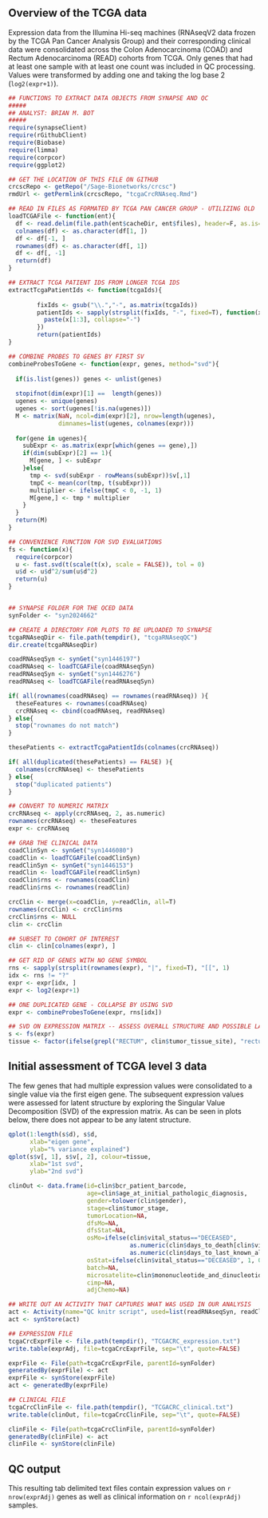 ## Overview of the TCGA data

Expression data from the Illumina Hi-seq machines (RNAseqV2 data frozen by the TCGA Pan Cancer Analysis Group) and their corresponding clinical data were consolidated across the Colon Adenocarcinoma (COAD) and Rectum Adenocarcinoma (READ) cohorts from TCGA. Only genes that had at least one sample with at least one count was included in QC processing. Values were transformed by adding one and taking the log base 2 (`log2(expr+1)`).
```r
## FUNCTIONS TO EXTRACT DATA OBJECTS FROM SYNAPSE AND QC
#####
## ANALYST: BRIAN M. BOT
#####
require(synapseClient)
require(rGithubClient)
require(Biobase)
require(limma)
require(corpcor)
require(ggplot2)

## GET THE LOCATION OF THIS FILE ON GITHUB
crcscRepo <- getRepo("/Sage-Bionetworks/crcsc")
rmdUrl <- getPermlink(crcscRepo, "tcgaCrcRNAseq.Rmd")

## READ IN FILES AS FORMATED BY TCGA PAN CANCER GROUP - UTILIZING OLD 'DATA' OBJECTS INSTEAD OF FILES
loadTCGAFile <- function(ent){
  df <- read.delim(file.path(ent$cacheDir, ent$files), header=F, as.is=T)
  colnames(df) <- as.character(df[1, ])
  df <- df[-1, ]
  rownames(df) <- as.character(df[, 1])
  df <- df[, -1]
  return(df)
}

## EXTRACT TCGA PATIENT IDS FROM LONGER TCGA IDS
extractTcgaPatientIds <- function(tcgaIds){
        
        fixIds <- gsub("\\.","-", as.matrix(tcgaIds))
        patientIds <- sapply(strsplit(fixIds, "-", fixed=T), function(x){
          paste(x[1:3], collapse="-")
        })
        return(patientIds)
}

## COMBINE PROBES TO GENES BY FIRST SV
combineProbesToGene <- function(expr, genes, method="svd"){
  
  if(is.list(genes)) genes <- unlist(genes)
  
  stopifnot(dim(expr)[1] ==  length(genes))
  ugenes <- unique(genes)
  ugenes <- sort(ugenes[!is.na(ugenes)])
  M <- matrix(NaN, ncol=dim(expr)[2], nrow=length(ugenes),
              dimnames=list(ugenes, colnames(expr)))
  
  for(gene in ugenes){
    subExpr <- as.matrix(expr[which(genes == gene),])
    if(dim(subExpr)[2] == 1){
      M[gene, ] <- subExpr
    }else{
      tmp <- svd(subExpr - rowMeans(subExpr))$v[,1]
      tmpC <- mean(cor(tmp, t(subExpr)))
      multiplier <- ifelse(tmpC < 0, -1, 1)
      M[gene,] <- tmp * multiplier
    }
  }
  return(M)
}

## CONVENIENCE FUNCTION FOR SVD EVALUATIONS
fs <- function(x){
  require(corpcor)
  u <- fast.svd(t(scale(t(x), scale = FALSE)), tol = 0)
  u$d <- u$d^2/sum(u$d^2)
  return(u)
}


## SYNAPSE FOLDER FOR THE QCED DATA
synFolder <- "syn2024662"

## CREATE A DIRECTORY FOR PLOTS TO BE UPLOADED TO SYNAPSE
tcgaRNAseqDir <- file.path(tempdir(), "tcgaRNAseqQC")
dir.create(tcgaRNAseqDir)

coadRNAseqSyn <- synGet("syn1446197")
coadRNAseq <- loadTCGAFile(coadRNAseqSyn)
readRNAseqSyn <- synGet("syn1446276")
readRNAseq <- loadTCGAFile(readRNAseqSyn)

if( all(rownames(coadRNAseq) == rownames(readRNAseq)) ){
  theseFeatures <- rownames(coadRNAseq)
  crcRNAseq <- cbind(coadRNAseq, readRNAseq)
} else{
  stop("rownames do not match")
}

thesePatients <- extractTcgaPatientIds(colnames(crcRNAseq))

if( all(duplicated(thesePatients) == FALSE) ){
  colnames(crcRNAseq) <- thesePatients
} else{
  stop("duplicated patients")
}

## CONVERT TO NUMERIC MATRIX
crcRNAseq <- apply(crcRNAseq, 2, as.numeric)
rownames(crcRNAseq) <- theseFeatures
expr <- crcRNAseq

## GRAB THE CLINICAL DATA
coadClinSyn <- synGet("syn1446080")
coadClin <- loadTCGAFile(coadClinSyn)
readClinSyn <- synGet("syn1446153")
readClin <- loadTCGAFile(readClinSyn)
coadClin$rns <- rownames(coadClin)
readClin$rns <- rownames(readClin)

crcClin <- merge(x=coadClin, y=readClin, all=T)
rownames(crcClin) <- crcClin$rns
crcClin$rns <- NULL
clin <- crcClin

## SUBSET TO COHORT OF INTEREST
clin <- clin[colnames(expr), ]

## GET RID OF GENES WITH NO GENE SYMBOL
rns <- sapply(strsplit(rownames(expr), "|", fixed=T), "[[", 1)
idx <- rns != "?"
expr <- expr[idx, ]
expr <- log2(expr+1)

## ONE DUPLICATED GENE - COLLAPSE BY USING SVD
expr <- combineProbesToGene(expr, rns[idx])

## SVD ON EXPRESSION MATRIX -- ASSESS OVERALL STRUCTURE AND POSSIBLE LATENT STRUCTURE
s <- fs(expr)
tissue <- factor(ifelse(grepl("RECTUM", clin$tumor_tissue_site), "rectum", "colon"))
```

## Initial assessment of TCGA level 3 data
The few genes that had multiple expression values were consolidated to a single value via the first eigen gene. The subsequent expression values were assessed for latent structure by exploring the Singular Value Decomposition (SVD) of the expression matrix. As can be seen in plots below, there does not appear to be any latent structure.

```r
qplot(1:length(s$d), s$d,
      xlab="eigen gene",
      ylab="% variance explained")
qplot(s$v[, 1], s$v[, 2], colour=tissue,
      xlab="1st svd",
      ylab="2nd svd")
```
```r
clinOut <- data.frame(id=clin$bcr_patient_barcode,
                      age=clin$age_at_initial_pathologic_diagnosis,
                      gender=tolower(clin$gender),
                      stage=clin$tumor_stage,
                      tumorLocation=NA,
                      dfsMo=NA,
                      dfsStat=NA,
                      osMo=ifelse(clin$vital_status=="DECEASED",
                                  as.numeric(clin$days_to_death[clin$vital_status == "DECEASED"])*365/12,
                                  as.numeric(clin$days_to_last_known_alive[clin$vital_status != "DECEASED"])*365/12),
                      osStat=ifelse(clin$vital_status=="DECEASED", 1, 0),
                      batch=NA,
                      microsatelite=clin$mononucleotide_and_dinucleotide_marker_panel_analysis_status,
                      cimp=NA,
                      adjChemo=NA)

```
```r
## WRITE OUT AN ACTIVITY THAT CAPTURES WHAT WAS USED IN OUR ANALYSIS
act <- Activity(name="QC knitr script", used=list(readRNAseqSyn, readClinSyn, coadRNAseqSyn, coadClinSyn, list(url=rmdUrl, wasExecuted=TRUE)))
act <- synStore(act)

## EXPRESSION FILE
tcgaCrcExprFile <- file.path(tempdir(), "TCGACRC_expression.txt")
write.table(exprAdj, file=tcgaCrcExprFile, sep="\t", quote=FALSE)

exprFile <- File(path=tcgaCrcExprFile, parentId=synFolder)
generatedBy(exprFile) <- act
exprFile <- synStore(exprFile)
act <- generatedBy(exprFile)

## CLINICAL FILE
tcgaCrcClinFile <- file.path(tempdir(), "TCGACRC_clinical.txt")
write.table(clinOut, file=tcgaCrcClinFile, sep="\t", quote=FALSE)

clinFile <- File(path=tcgaCrcClinFile, parentId=synFolder)
generatedBy(clinFile) <- act
clinFile <- synStore(clinFile)
```

## QC output
This resulting tab delimited text files contain expression values on `r nrow(exprAdj)` genes as well as clinical information on `r ncol(exprAdj)` samples.
